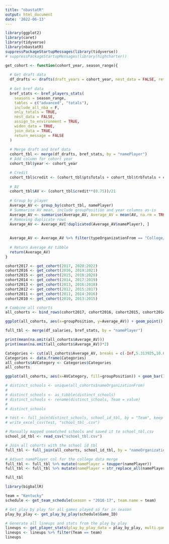 ---
title: "nbastatR"
output: html_document
date: '2022-06-13'
---

```{r setup, include=FALSE}
library(ggplot2)
library(caret)
library(tidyverse)
library(nbastatR)
suppressPackageStartupMessages(library(tidyverse))
# suppressPackageStartupMessages(library(highcharter))
```



```{r cohort creation function}
get_cohort <- function(cohort_year, season_range){
  
  # Get draft data
  df_drafts <- drafts(draft_years = cohort_year, nest_data = FALSE, return_message = FALSE)
  
  # Get bref data
  bref_stats <- bref_players_stats(
    seasons = season_range,
    tables = c("advanced", "totals"),
    include_all_nba = F,
    only_totals = TRUE,
    nest_data = FALSE,
    assign_to_environment = TRUE,
    widen_data = TRUE,
    join_data = TRUE,
    return_message = FALSE
  )
  
  # Merge draft and bref data
  cohort_tbl <- merge(df_drafts, bref_stats, by = "namePlayer")
  # Add column for cohort year
  cohort_tbl$year <- cohort_year

  # Credit
  cohort_tbl$credit <- (cohort_tbl$ptsTotals + cohort_tbl$trbTotals + cohort_tbl$astTotals + cohort_tbl$stlTotals + cohort_tbl$blkTotals) - (cohort_tbl$fgaTotals - cohort_tbl$fgmTotals) - (cohort_tbl$ftaTotals - cohort_tbl$ftmTotals) - cohort_tbl$tovTotals
  
  # AV
  cohort_tbl$AV <- (cohort_tbl$credit**(0.75))/21
  
  # Group by player
  Average_AV <- group_by(cohort_tbl, namePlayer)
  # Summarise AV mean, include groupPosition and year columns as-is
  Average_AV <- summarise(Average_AV, Average_AV = mean(AV, na.rm = TRUE), groupPosition, year, nameOrganizationFrom, typeOrganizationFrom)
  # Removing duplicate rows
  Average_AV <- Average_AV[!duplicated(Average_AV$namePlayer), ]
  
  
  Average_AV <- Average_AV %>% filter(typeOrganizationFrom == "College/University")
  
  # Return Average AV tibble
  return(Average_AV)
}

```



```{r Get Cohorts 2010 - 2017}
cohort2017 <- get_cohort(2017, 2020:2022)
cohort2016 <- get_cohort(2016, 2019:2021)
cohort2015 <- get_cohort(2015, 2018:2020)
cohort2014 <- get_cohort(2014, 2017:2019)
cohort2013 <- get_cohort(2013, 2016:2018)
cohort2012 <- get_cohort(2012, 2015:2017)
cohort2011 <- get_cohort(2011, 2014:2016)
cohort2010 <- get_cohort(2010, 2013:2015)
```

```{r all cohorts}
# Combine all cohorts
all_cohorts <- bind_rows(cohort2017, cohort2016, cohort2015, cohort2014, cohort2013, cohort2012, cohort2011, cohort2010)
```





```{r AV by position}

ggplot(all_cohorts, aes(x=groupPosition, y=Average_AV)) + geom_point()
```



```{r Get mean for all cohorts}
full_tbl <- merge(df_salaries, bref_stats, by = "namePlayer")

print(mean(na.omit(all_cohorts$Average_AV)))
print(mean(na.omit(all_cohorts$Average_AV))*2)

```


```{r Label AV values}
Categories <- cut(all_cohorts$Average_AV, breaks = c(-Inf,5.313925,10.62785,Inf), labels = c("Low","Medium","High"))
Categories <- data.frame(Categories)
all_cohorts$AVCategory <- Categories$Categories
all_cohorts
```


```{r all cohorts category count, fill by group position}
ggplot(all_cohorts, aes(x=AVCategory, fill=groupPosition)) + geom_bar()
```
```{r Get unique colleges from all cohort}

# distinct_schools <- unique(all_cohorts$nameOrganizationFrom)
# 
# distinct_schools <- as_tibble(distinct_schools) 
# distinct_schools <- rename(distinct_schools, Team = value)
# 
# distinct_schools

# test <- full_join(distinct_schools, school_id_tbl, by = "Team", keep = TRUE)
# write_excel_csv(test, "school_tbl_.csv")

```



```{r College data merge prep}
# Manually mapped unmatched schools and saved it to school_tbl.csv
school_id_tbl <- read_csv("school_tbl.csv")

# Join all cohorts with the school id tbl
full_tbl <- full_join(all_cohorts, school_id_tbl, by = "nameOrganizationFrom")

# Adjust namePlayer col for the college data merge
full_tbl <- full_tbl %>% mutate(namePlayer = toupper(namePlayer))
full_tbl <- full_tbl %>% mutate(namePlayer = str_replace_all(namePlayer, fixed(" "), "."))

full_tbl

```




```{r test ncca stat pull}
library(bigballR)

team = "Kentucky"
schedule <- get_team_schedule(season = "2016-17", team.name = team)

# Get play by play for all games played so far in season
play_by_play <- get_play_by_play(schedule$Game_ID)

# Generate all lineups and stats from the play by play
lineups <- get_player_stats(play_by_play_data = play_by_play, multi.games=TRUE)
lineups <- lineups %>% filter(Team == team)
lineups
```



